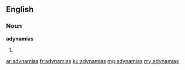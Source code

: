 ==English==

===Noun===
'''adynamias'''

# {{plural of|adynamia}}

[[ar:adynamias]]
[[fr:adynamias]]
[[ku:adynamias]]
[[mg:adynamias]]
[[my:adynamias]]